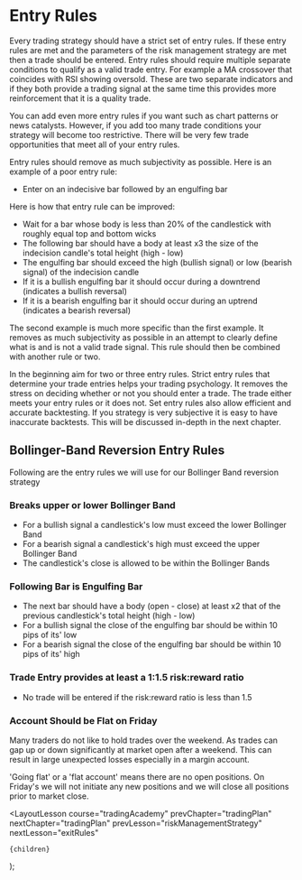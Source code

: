 
# Entry Rules

Every trading strategy should have a strict set of entry rules. If these entry rules are met and the parameters of the risk
management strategy are met then a trade should be entered. Entry rules should require multiple separate conditions to qualify
as a valid trade entry. For example a MA crossover that coincides with RSI showing oversold. These are two separate indicators
and if they both provide a trading signal at the same time this provides more reinforcement that it is a quality trade.

You can add even more entry rules if you want such as chart patterns or news catalysts. However, if you add too many trade
conditions your strategy will become too restrictive. There will be very few trade opportunities that meet all of your
entry rules.

Entry rules should remove as much subjectivity as possible. Here is an example of a poor entry rule:

- Enter on an indecisive bar followed by an engulfing bar

Here is how that entry rule can be improved:

- Wait for a bar whose body is less than 20% of the candlestick with roughly equal top and bottom wicks
- The following bar should have a body at least x3 the size of the indecision candle's total height (high - low)
- The engulfing bar should exceed the high (bullish signal) or low (bearish signal) of the indecision candle
- If it is a bullish engulfing bar it should occur during a downtrend (indicates a bullish reversal)
- If it is a bearish engulfing bar it should occur during an uptrend (indicates a bearish reversal)

The second example is much more specific than the first example. It removes as much subjectivity as possible in an attempt
to clearly define what is and is not a valid trade signal. This rule should then be combined with another rule or two.

In the beginning aim for two or three entry rules. Strict entry rules that determine your trade entries helps your trading
psychology. It removes the stress on deciding whether or not you should enter a trade. The trade either meets your entry rules
or it does not. Set entry rules also allow efficient and accurate backtesting. If you strategy is very subjective it is easy
to have inaccurate backtests. This will be discussed in-depth in the next chapter.

## Bollinger-Band Reversion Entry Rules

Following are the entry rules we will use for our Bollinger Band reversion strategy

### Breaks upper or lower Bollinger Band

- For a bullish signal a candlestick's low must exceed the lower Bollinger Band
- For a bearish signal a candlestick's high must exceed the upper Bollinger Band
- The candlestick's close is allowed to be within the Bollinger Bands

### Following Bar is Engulfing Bar

- The next bar should have a body (open - close) at least x2 that of the previous candlestick's total height (high - low)
- For a bullish signal the close of the engulfing bar should be within 10 pips of its' low
- For a bearish signal the close of the engulfing bar should be within 10 pips of its' high

### Trade Entry provides at least a 1:1.5 risk:reward ratio

- No trade will be entered if the risk:reward ratio is less than 1.5

### Account Should be Flat on Friday

Many traders do not like to hold trades over the weekend. As trades can gap up or down significantly at market open after a
weekend. This can result in large unexpected losses especially in a margin account.

'Going flat' or a 'flat account' means there are no open positions. On Friday's we will not initiate any new positions and we
will close all positions prior to market close.

  <LayoutLesson
    course="tradingAcademy"
    prevChapter="tradingPlan"
    nextChapter="tradingPlan"
    prevLesson="riskManagementStrategy"
    nextLesson="exitRules"
  >
    {children}
  </LayoutLesson>
);
